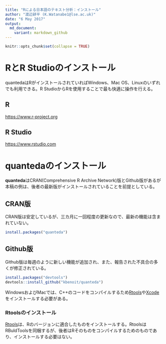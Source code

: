 ```yaml
---
title: "Rによる日本語のテキスト分析：インストール"
author: "渡辺耕平 (K.Watanabe1@lse.ac.uk)"
date: "6 May 2017"
output:
  md_document:
    variant: markdown_github
---
```


```r
knitr::opts_chunk$set(collapse = TRUE)
```

# RとR Studioのインストール
quantedaはRがインストールされていればWindows、Mac OS、Linuxのいずれでも利用できる。R StudioからRを使用することで最も快適に操作を行える。

## R
[https://www.r-project.org](https://www.r-project.org/)

## R Studio
[https://www.rstudio.com](https://www.rstudio.com/)


# quantedaのインストール
**quanteda**はCRAN(Comprehensive R Archive Network)版とGithub版があるが本稿の例は、後者の最新版がインストールされていることを前提としている。

## CRAN版
CRAN版は安定しているが、三カ月に一回程度の更新なので、最新の機能は含まれていない。
```r
install.packages("quanteda")
```

## Github版
Github版は毎週のように新しい機能が追加され、また、報告された不具合の多くが修正されている。
```r
install.packages("devtools")
devtools::install_github("kbenoit/quanteda")
```

WindowsおよびMacでは、C++のコードをコンパイルするため[Rtools](https://cran.r-project.org/bin/windows/Rtools/)や[Xcode](http://osxdaily.com/2014/02/12/install-command-line-tools-mac-os-x/)をインストールする必要がある。

### Rtoolsのインストール
[Rtools](https://cran.r-project.org/bin/windows/Rtools/)は、Rのバージョンに適合したものをインストールする。RtoolsはRBuldToolsを同梱するが、後者はRそのものをコンパイルするためのものであり、インストールする必要はない。

